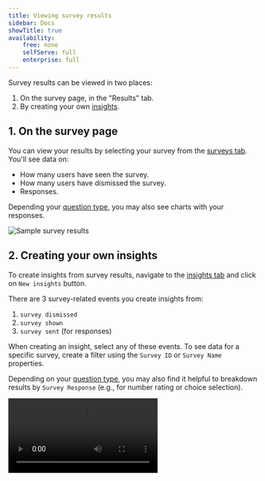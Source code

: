 ```yaml
---
title: Viewing survey results
sidebar: Docs
showTitle: true
availability:
    free: none
    selfServe: full
    enterprise: full
---
```


Survey results can be viewed in two places:

1. On the survey page, in the "Results" tab.
2. By creating your own [insights](/docs/product-analytics/insights).

## 1. On the survey page

You can view your results by selecting your survey from the [surveys tab](https://app.posthog.com/surveys). You'll see data on:

- How many users have seen the survey.
- How many users have dismissed the survey.
- Responses.

Depending your [question type](/docs/surveys/creating-surveys#question-type), you may also see charts with your responses.

![Sample survey results](../../images/docs/surveys/survey-results-sample.png)

## 2. Creating your own insights

To create insights from survey results, navigate to the [insights tab](https://app.posthog.com/insights) and click on `New insights` button.

There are 3 survey-related events you create insights from:

1. `survey dismissed`
2. `survey shown`
3. `survey sent` (for responses)

When creating an insight, select any of these events. To see data for a specific survey, create a filter using the `Survey ID` or `Survey Name` properties.

Depending on your [question type](/docs/surveys/creating-surveys#question-type), you may also find it helpful to breakdown results by `Survey Response` (e.g., for number rating or choice selection).

![How to create insights from surveys](../../images/docs/surveys/survey-insights.mp4)

